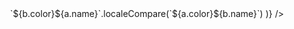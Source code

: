 <Layout>
  <Header />
  <Section title="경력 사항">
    <Detail
      title="(주)한샘"
      role="파트 리드"
      period="2023.02 - 재직중"
      content={[
        {
          title: "Figma MCP Server 도입 및 AI 기반 프론트엔드 개발 효율화",
          url: "/20250407",
          description: [
            "Cursor와 Figma MCP Server를 연동하여 AI 기반 프론트엔드 개발 효율화에 기여",
            "디자인 시스템과 코드 생성 간 일관성 확보로 개발 생산성 향상",
            "혁신TF 검증을 통한 상용 수준의 코드 생성 워크플로우 확립",
          ],
        },
        {
          title: "Code Review 자동화 PoC",
          description: [
            "Bitbucket 기반의 코드 변경 사항 자동 분석 및 요약 시스템 개발",
            "Amazon Bedrock(Nova Lite 모델) 기반 코드 리뷰 효율화로 개발자의 리뷰 시간 단축",
            "비용 효율적인 시스템 설계 (월 190여 개 PR(프론트엔드 팀 기준) 추정 비용 235원/월 수준, 월 4200 개 PR(IT본부 기준) 추정 비용 5,200원/월 수준",
          ],
        },
        {
          title: "스토어웹 서비스 Memory Leak, OOM 이슈 분석 및 해결",
          url: "/20250404",
          description: [
            "한샘몰 웹 애플리케이션 주기적 OOM 장애 원인 분석 및 해결",
            "메모리 누수 분석 및 개선 통한 성능 개선",
          ],
        },
        {
          title: "한샘몰 모바일 웹 성능 개선 리드",
          url: "/20250330",
          description: [
            "모바일 및 PC 웹 서비스 Core Web Vitals 성능 지표(LCP, TBT, CLS) 개선 계획 수립 및 실행",
            "Google Page Speed Insights 모니터링 시스템 구축(자사 및 타사)",
            "디자인 시스템 및 전시 컴포넌트 번들 사이즈 최적화 (40% 감소)",
            "Unused bytes 최적화로 script 실행시간 감소 (22% 감소)",
          ],
        },
        {
          title: "리모델링 외주 시공 프로 출석 관리 시스템",
          description: [
            "리모델링 공사 현장에서 근무하는 시공 프로의 출석 관리 시스템 클라이언트 개발",
          ],
        },
        {
          title: "ERP 시스템 개발 및 마이그레이션",
          description: ["리모델링 실시간 관제 시스템, 홈퍼니싱 현장 모바일"],
        },
        {
          title: "홈퍼니싱(가구 배송/시공 시스템) 개발 및 운영",
          description: [
            "홈퍼니싱 모바일 애플리케이션 개발 (웹뷰)",
            "홈퍼니싱 PC 애플리케이션 개발 (어드민)",
          ],
        },
      ]}
    />
    <Detail
      title="슈퍼메이커즈"
      role="리드"
      period="2021.12 - 2022.12"
      ect="이직사유: 오프라인 사업 집중화로 인한 개발팀 해체"
      content={[
        {
          title: "온라인 반찬 커머스 애플리케이션 '슈퍼키친'(미운영) 개발",
          description: [
            "반찬을 온라인으로 주문하거나 구독할 수 있는 웹 애플리케이션 개발",
          ],
        },
        {
          title: "'슈퍼키친' 어드민 개발",
          description: [
            "커머스 웹 애플리케이션 어드민 플랫폼 개발(CMS, CRM, RMS, BI, OMS, WMS, TMS)",
          ],
        },
      ]}
    />
    <Detail
      title="(주)한화생명"
      role="팀원"
      period="2021.01 - 2021.12"
      ect="이직사유: 전 파트장(슈퍼메이커즈 CTO)의 이직 제안"
      content={[
        {
          title: "보험 상품 컨텐츠 관리 시스템 'HLI-CMS' 개발",
          description: [
            "구독형 보험, 다이렉트 보험의 생성 및 관리를 위한 CMS 툴을 개발",
            "API mocking 전략 도입으로 백엔드-프론트엔드 개발 병렬화 구현, 개발 리드타임 40% 단축 달성",
            "신규 보험 상품 출시 프로세스 간소화"
          ],
        },
        {
          title:
            "다이렉트 보험 웹 애플리케이션 '온슈어'(https://direct.hanwhalife.com) 개발",
          description: [
            "CMS로 생성된 보험 상품을 고객에게 제공하기 위한 보험 플랫폼 개발",
          ],
        },
      ]}
    />
    <Detail
      title="인프랩"
      role="파트 리드"
      ect="이직사유: 갭 이어 / 창업 시도"
      period="2018.10 - 2020.05"
      content={[
        {
          title: "코딩 교육 플랫폼 '인프런'(https://inflearn.com) 개발",
          description: [
            "git init to production",
            "워드프레스 기반 웹 애플리케이션을 NodeJS 기반의 애플리케이션으로 마이그레이션",
            "유닛 테스트, 코드 리뷰 프로세스 도입, 스프린트 기반 개발 및 데일리 스크럼 도입",
            "Pure JavaScript와 함수형 기반의 라이브러리 FxJS를 활용한 프론트엔드 개발",
          ],
        },
        {
          title: "인프런 어드민 개발",
          description: [
            "인프런 강의 로드맵 기능 관리를 위한 웹 어드민 서비스(CMS) 개발",
          ],
        },
      ]}
    />
    <Detail
      title="제플린엑스"
      role="팀원"
      ect="이직사유: 인프런 대표의 이직 제안"
      period="2018.07 - 2018.09"
      content={[
        {
          title: "인터렉티브 컴퓨팅 플랫폼 '제플'(https://zepl.com) 개발 ",
          description: [
            "Angular 기반의 클라이언트를 React로 마이그레이션",
          ],
        },
      ]}
    />
    <Detail
      title="텀블벅"
      role="팀원"
      period="2017.07 - 2018.06"
      ect="이직사유: 개발팀 인원 감축(경영악화)"
      content={[
        {
          title:
            "크라우드 펀딩 웹 애플리케이션 '텀블벅'(https://tumblbug.com) 개발 및 유지보수",
          description: [
            "Ruby on Rails(SSR)에서 React(SSR+CSR)로 마이그레이션",
            "정적 코드 분석 툴 도입 및 커밋 단계에서 코드 분석 및 유닛 테스팅을 도입하여 협업 방식 개선",
          ],
        },
      ]}
    />
    <Detail
      title="(주)한화L&C"
      role="팀원"
      ect="이직사유: 직무 전환"
      period="2014.06 - 2016.05"
      content={[
        {
          title: "재무회계팀",
          description: [
            "Oracle ERP Account Receivable, Account Payable",
            "회계 담당(매출채권 / 매입채무)",
            "세무 담당(부가세 / 원천세)",
          ],
        },
      ]}
    />

  </Section>
  <Section title="사이드 프로젝트">
    <div className="flex gap-1 flex-wrap">
      <Detail
        title="Prompts"
        url="https://github.com/khw1031/prompts"
        period="Fabric AI 활용한 프롬프팅 pattern 모음"
      />
      <Detail
        title="Doton"
        url="https://www.npmjs.com/package/doton"
        period="개발 환경 구성을 쉽게 초기화할 수 있는 CLI 도구"
      />
    </div>
  </Section>
  <Section title="기술 스택 • 툴">
    <div className="avoid-break">
      <Keywords
        keywords={[
          { name: "NextJS", color: "bg-neutral-800" },
          { name: "React", color: "bg-neutral-800" },
          { name: "TypeScript", color: "bg-neutral-700" },
          { name: "Reqct Query", color: "bg-neutral-700" },
          { name: "CSS", color: "bg-neutral-800" },
          { name: "HTML", color: "bg-neutral-800" },
          { name: "Git", color: "bg-neutral-800" },
          { name: "CI/CD", color: "bg-neutral-600" },
          { name: "Turborepo", color: "bg-neutral-600" },
          { name: "Jenkins", color: "bg-neutral-500" },
          { name: "Github Actions", color: "bg-neutral-500" },
          { name: "Rollup", color: "bg-neutral-800" },
          { name: "Vite", color: "bg-neutral-800" },
          { name: "Vitest", color: "bg-neutral-800" },
          { name: "Jira", color: "bg-neutral-700" },
          { name: "Confluence", color: "bg-neutral-700" },
          { name: "Firebase", color: "bg-neutral-600" },
          {
            name: "React Native",
            color: "bg-neutral-300",
            fontColor: "text-neutral-900",
          },
          {
            name: "Docker",
            color: "bg-neutral-200",
            fontColor: "text-neutral-900",
          },
          {
            name: "AWS Bedrock",
            color: "bg-neutral-200",
            fontColor: "text-neutral-900",
          },
          { name: "MCP", color: "bg-neutral-300", fontColor: "text-neutral-900" },
          { name: "Python", color: "bg-neutral-300", fontColor: "text-neutral-900" },
        ].sort((a, b) =>
          `${b.color}${a.name}`.localeCompare(`${a.color}${b.name}`)
        )}
      />
    </div>
  </Section>
  <Section title="교육 사항">
    <Detail
      title="패스트캠퍼스"
      period="2017 (수료)"
      content={[{ title: "프론트엔드 부트캠프" }]}
    />
    <Detail
      title="Udacity"
      period="2016 (수료)"
      content={[{ title: "Nano Degree, Intro to Programming" }]}
    />
    <Detail
      title="성균관대학교"
      period="2005.03 - 2014.08 (졸업)"
      content={[
        {
          title: "경영대학 경영학과",
          description: ["학점: 3.21/4.5", "자퇴 후 재입학"],
        },
      ]}
    />
    <Detail
      title="홍익대학교"
      period="2006.03 - 2010.02 (중퇴)"
      content={[
        {
          title: "미술대학 예술학과",
          description: ["학점: 2.73/4.5", "제대 후 자퇴"],
        },
      ]}
    />
  </Section>
</Layout>